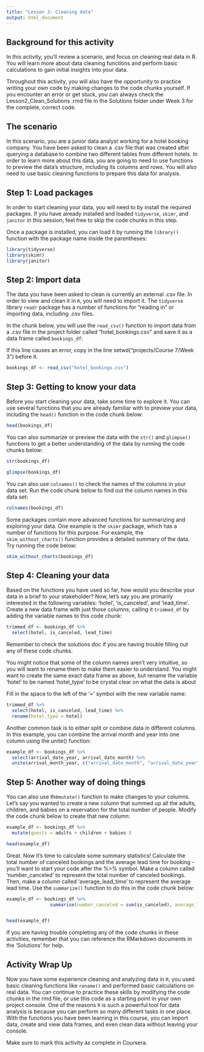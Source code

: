 ```yaml
---
title: "Lesson 3: Cleaning data"
output: html_document
---
```


## Background for this activity

In this activity, you’ll review a scenario, and focus on cleaning real data in R. You will learn more about data cleaning functions and perform basic calculations to gain initial insights into your data.

Throughout this activity, you will also have the opportunity to practice writing your own code by making changes to the code chunks yourself. If you encounter an error or get stuck, you can always check the Lesson2_Clean_Solutions .rmd file in the Solutions folder under Week 3 for the complete, correct code. 

## The scenario

In this scenario, you are a junior data analyst working for a hotel booking company. You have been asked to clean a .csv file that was created after querying a database to combine two different tables from different hotels. In order to learn more about this data, you are going to need to use functions to preview the data's structure, including its columns and rows. You will also need to use basic cleaning functions to prepare this data for analysis.  

## Step 1: Load packages

In order to start cleaning your data, you will need to  by install the required packages. If you have already installed and loaded `tidyverse`, `skimr`, and `janitor` in this session, feel free to skip the code chunks in this step.

Once a package is installed, you can load it by running the `library()` function with the package name inside the parentheses:

```r
library(tidyverse)
library(skimr)
library(janitor)
```

## Step 2: Import data

The data you have been asked to clean is currently an external .csv file. In order to view and clean it in `R`, you will need to import it. The `tidyverse` library `readr` package has a number of functions for "reading in" or importing data, including .csv files. 

In the chunk below, you will use the `read_csv()` function to import data from a .csv file in the project folder called "hotel_bookings.csv" and save it as a data frame called `bookings_df`:

If this line causes an error, copy in the line setwd("projects/Course 7/Week 3") before it. 

```r
bookings_df <- read_csv("hotel_bookings.csv")
```

## Step 3: Getting to know your data

Before you start cleaning your data, take some time to explore it. You can use several functions that you are already familiar with to preview your data, including the `head()` function in the code chunk below:

```r
head(bookings_df)
```

You can also summarize or preview the data with the `str()` and `glimpse()` functions to get a better understanding of the data by running the code chunks below:

```r
str(bookings_df)
```

```r
glimpse(bookings_df)
```

You can also use `colnames()` to check the names of the columns in your data set. Run the code chunk below to find out the column names in this data set:

```r
colnames(bookings_df)
```

Some packages contain more advanced functions for summarizing and exploring your data. One example is the `skimr` package, which has a number of functions for this purpose. For example, the `skim_without_charts()` function provides a detailed summary of the data. Try running the code below:

```r
skim_without_charts(bookings_df)
```

## Step 4: Cleaning your data

Based on the functions you have used so far, how would you describe your data in a brief to your stakeholder? Now, let's say you are primarily interested in the following variables: 'hotel', 'is_canceled', and 'lead_time'. Create a new data frame with just those columns, calling it `trimmed_df` by adding the variable names to this code chunk:

```r
trimmed_df <- bookings_df %>% 
  select(hotel, is_canceled, lead_time)
```

Remember to check the solutions doc if you are having trouble filling out any of these code chunks. 

You might notice that some of the column names aren't very intuitive, so you will want to rename them to make them easier to understand. You might want to create the same exact data frame as above, but rename the variable 'hotel' to be named 'hotel_type' to be crystal clear on what the data is about

Fill in the space to the left of the '=' symbol with the new variable name:

```r
trimmed_df %>% 
  select(hotel, is_canceled, lead_time) %>% 
  rename(hotel_type = hotel)
```

Another common task is to either split or combine data in different columns. In this example, you can combine the arrival month and year into one column using the unite() function:

```r
example_df <- bookings_df %>%
  select(arrival_date_year, arrival_date_month) %>% 
  unite(arrival_month_year, c("arrival_date_month", "arrival_date_year"), sep = " ")
```

## Step 5: Another way of doing things

You can also use the`mutate()` function to make changes to your columns. Let's say you wanted to create a new column that summed up all the adults, children, and babies on a reservation for the total number of people. Modify the code chunk below to create that new column:  

```r
example_df <- bookings_df %>%
  mutate(guests = adults + children + babies )

head(example_df)
```

Great. Now it's time to calculate some summary statistics! Calculate the total number of canceled bookings and the average lead time for booking - you'll want to start your code after the %>% symbol. Make a column called 'number_canceled' to represent the total number of canceled bookings. Then, make a column called 'average_lead_time' to represent the average lead time. Use the `summarize()` function to do this in the code chunk below:

```r

example_df <- bookings_df %>%
                summarise(number_canceled = sum(is_canceled), average_lead_time=mean(lead_time))


head(example_df)
```

If you are having trouble completing any of the code chunks in these activities, remember that you can reference the RMarkdown documents in the 'Solutions' for help. 

## Activity Wrap Up
Now you have some experience cleaning and analyzing data in `R`; you used basic cleaning functions like `rename()` and performed basic calculations on real data. You can continue to practice these skills by modifying the code chunks in the rmd file, or use this code as a starting point in your own project console. One of the reasons `R` is such a powerful tool for data analysis is because you can perform so many different tasks in one place. With the functions you have been learning in this course, you can import data, create and view data frames, and even clean data without leaving your console.  

Make sure to mark this activity as complete in Coursera.


